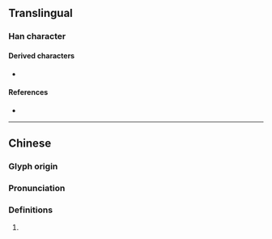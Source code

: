 {{character info}}
==Translingual==

===Han character===
{{Han char|rn=64|rad=手|as=10|sn=13|four=|canj=QQKD|ids=⿰扌秦}}

====Derived characters====
* {{l|mul|[[𦽥]]}}

====References====
* {{Han ref|kx=0448.240|dkj=12527|dj=0799.150|hdz=31928.040|uh=6438|ud=25656}}

----

==Chinese==
{{zh-forms}}

===Glyph origin===
{{Han etym}}

===Pronunciation===
{{zh-pron
|m=zhēn
|c=zeon1
|mc=y
|oc=y
|cat=
}}

===Definitions===
{{zh-hanzi}}

# {{rfdef|zh}}